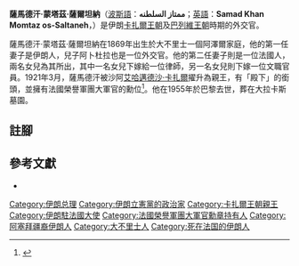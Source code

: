 {{Infobox President
| name         = 薩馬德汗·蒙塔茲·薩爾坦納
| image        =File:Momtaz-Saltaneh.jpeg
| birth_date   = 1869年
| birth_place  = [[伊朗|伊朗]][[大不里士|大不里士]]
| death_date   = 1955年
| death_place  = [[伊朗|伊朗]][[德黑蘭|德黑蘭]]
| order        = [[伊朗總理|伊朗總理]]
| term_start   = 1918年8月2日
| term_end     = 1918年8月20日
| monarch      = [[艾哈邁德沙·卡扎爾|艾哈邁德沙·卡扎爾]]
| predecessor  = [[哈桑·皮爾尼亞|哈桑·皮爾尼亞]]
| successor    = [[哈桑·皮爾尼亞|哈桑·皮爾尼亞]]
| order2        = 駐巴黎特派全權大使
| term_start2  = 1905年4月
| term_end2    = 1906年3月
| appointer2   = [[穆扎法爾丁·沙|穆扎法爾丁·沙]]
| order3        =
| term_start3  = 1946年3月5日
| term_end3    = 1951年9月27日
| order2        = 伊朗駐法國大使
| party        = [[伊朗立憲黨|立憲運動]]
| alma_mater   =
| religion     = [[什葉派|什葉派]][[十二伊瑪目派|十二伊瑪目派]]
| spouse       =
| website      =
}}

'''薩馬德汗·蒙塔茲·薩爾坦納'''（[[波斯語|波斯語]]：'''ممتاز السلطنه'''；[[英語|英語]]：'''Samad Khan Momtaz os-Saltaneh'''，{{bd|1869年||1955年||}}）是伊朗[[卡扎爾王朝|卡扎爾王朝]]及[[巴列維王朝|巴列維王朝]]時期的外交官。

薩馬德汗·蒙塔茲·薩爾坦納在1869年出生於大不里士一個阿澤爾家庭，他的第一任妻子是伊朗人，兒子阿卜杜拉也是一位外交官。他的第二任妻子則是一位法國人，兩名女兒為其所出，其中一名女兒下嫁給一位律師，另一名女兒則下嫁一位文職官員。1921年3月，薩馬德汗被沙阿[[艾哈邁德沙·卡扎爾|艾哈邁德沙·卡扎爾]]擢升為親王，有「殿下」的銜頭，並擁有法國榮譽軍團大軍官的勳位<ref>{{harvnb|Hellot-Bellier|2007|p=579}}</ref>。他在1955年於巴黎去世，葬在大拉卡斯墓園。

== 註腳 ==
{{reflist}}

== 參考文獻 ==
{{refbegin}}

*{{fr}}{{Citation
|last= Hellot-Bellier
|first= F. 
|title=''France-Iran: quatre cents ans de dialogue''
|year=2007
|publisher=Association pour l'avancement des études iraniennes
|isbn=2910640205
}}

{{refend}}


{{s-start}}
{{s-bef|before=[[哈桑·皮爾尼亞|哈桑·皮爾尼亞]]}}
{{s-ttl|title=[[伊朗總理|伊朗總理]]|years=1918年}}
{{s-aft|after=[[哈桑·皮爾尼亞|哈桑·皮爾尼亞]]}}
{{s-end}}
{{伊朗總理}}
{{DEFAULTSORT: Saltaneh, Samad}}
[[Category:伊朗总理|Category:伊朗总理]]
[[Category:伊朗立憲黨的政治家|Category:伊朗立憲黨的政治家]]
[[Category:卡扎爾王朝親王|Category:卡扎爾王朝親王]]
[[Category:伊朗駐法國大使|Category:伊朗駐法國大使]]
[[Category:法國榮譽軍團大軍官勳章持有人|Category:法國榮譽軍團大軍官勳章持有人]]
[[Category:阿塞拜疆裔伊朗人|Category:阿塞拜疆裔伊朗人]]
[[Category:大不里士人|Category:大不里士人]]
[[Category:死在法国的伊朗人|Category:死在法国的伊朗人]]